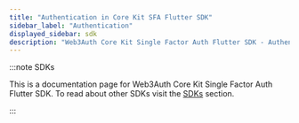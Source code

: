 ```yaml
---
title: "Authentication in Core Kit SFA Flutter SDK"
sidebar_label: "Authentication"
displayed_sidebar: sdk
description: "Web3Auth Core Kit Single Factor Auth Flutter SDK - Authentication | Documentation - Web3Auth"
---
```



<AuthenticationInSFA />

:::note SDKs

This is a documentation page for Web3Auth Core Kit Single Factor Auth Flutter SDK. To read about other SDKs visit the [SDKs](/sdk) section.

:::
